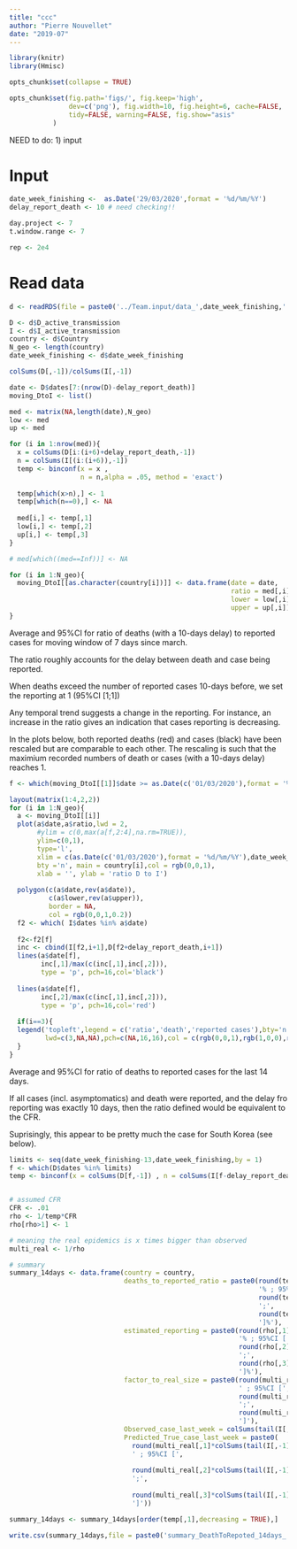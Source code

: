 ```yaml
---
title: "ccc"
author: "Pierre Nouvellet"
date: "2019-07"
---
```


```r
library(knitr)
library(Hmisc)

opts_chunk$set(collapse = TRUE)

opts_chunk$set(fig.path='figs/', fig.keep='high', 
               dev=c('png'), fig.width=10, fig.height=6, cache=FALSE,
               tidy=FALSE, warning=FALSE, fig.show="asis"
 	       )

```


NEED to do:
1) input

# Input

```r

date_week_finishing <-  as.Date('29/03/2020',format = '%d/%m/%Y')
delay_report_death <- 10 # need checking!!

day.project <- 7
t.window.range <- 7

rep <- 2e4

```

# Read data

```r
d <- readRDS(file = paste0('../Team.input/data_',date_week_finishing,'.rds'))

D <- d$D_active_transmission
I <- d$I_active_transmission
country <- d$Country
N_geo <- length(country)
date_week_finishing <- d$date_week_finishing

```


```r

colSums(D[,-1])/colSums(I[,-1])

date <- D$dates[7:(nrow(D)-delay_report_death)]
moving_DtoI <- list()

med <- matrix(NA,length(date),N_geo)
low <- med
up <- med

for (i in 1:nrow(med)){
  x = colSums(D[i:(i+6)+delay_report_death,-1])
  n = colSums(I[(i:(i+6)),-1])
  temp <- binconf(x = x , 
                  n = n,alpha = .05, method = 'exact')
  
  temp[which(x>n),] <- 1
  temp[which(n==0),] <- NA
  
  med[i,] <- temp[,1]
  low[i,] <- temp[,2]
  up[i,] <- temp[,3]
}

# med[which((med==Inf))] <- NA

for (i in 1:N_geo){
  moving_DtoI[[as.character(country[i])]] <- data.frame(date = date,
                                                        ratio = med[,i],
                                                        lower = low[,i],
                                                        upper = up[,i])
}

```

Average and 95%CI for ratio of deaths (with a 10-days delay) to reported cases for moving window of 7 days since march.

The ratio roughly accounts for the delay between death and case being reported. 



When deaths exceed the number of reported cases 10-days before, we set the reporting at 1 (95%CI [1;1])



Any temporal trend suggests a change in the reporting. 
For instance, an increase in the ratio gives an indication that cases reporting is decreasing.


In the plots below, both reported deaths (red) and cases (black) have been rescaled but are comparable to each other. The rescaling is such that the maximium recorded numbers of death or cases (with a 10-days delay) reaches 1.

```r

f <- which(moving_DtoI[[1]]$date >= as.Date(c('01/03/2020'),format = '%d/%m/%Y'))

layout(matrix(1:4,2,2))
for (i in 1:N_geo){
  a <- moving_DtoI[[i]]
  plot(a$date,a$ratio,lwd = 2,
       #ylim = c(0,max(a[f,2:4],na.rm=TRUE)),
       ylim=c(0,1),
       type='l',
       xlim = c(as.Date(c('01/03/2020'),format = '%d/%m/%Y'),date_week_finishing-delay_report_death),
       bty ='n', main = country[i],col = rgb(0,0,1),
       xlab = '', ylab = 'ratio D to I') 
  
  polygon(c(a$date,rev(a$date)),
          c(a$lower,rev(a$upper)),
          border = NA,
          col = rgb(0,0,1,0.2))
  f2 <- which( I$dates %in% a$date)
  
  f2<-f2[f]
  inc <- cbind(I[f2,i+1],D[f2+delay_report_death,i+1])
  lines(a$date[f], 
        inc[,1]/max(c(inc[,1],inc[,2])),
        type = 'p', pch=16,col='black')
  
  lines(a$date[f], 
        inc[,2]/max(c(inc[,1],inc[,2])), 
        type = 'p', pch=16,col='red')
  
  if(i==3){
  legend('topleft',legend = c('ratio','death','reported cases'),bty='n',
         lwd=c(3,NA,NA),pch=c(NA,16,16),col = c(rgb(0,0,1),rgb(1,0,0),rgb(0,0,0)))
  }
}

```

Average and 95%CI for ratio of deaths to reported cases for the last 14 days.


If all cases (incl. asymptomatics) and death were reported, and the delay fro reporting was exactly 10 days, then the ratio defined would be equivalent to the CFR.

Suprisingly, this appear to be pretty much the case for South Korea (see below).

```r

limits <- seq(date_week_finishing-13,date_week_finishing,by = 1)
f <- which(D$dates %in% limits)
temp <- binconf(x = colSums(D[f,-1]) , n = colSums(I[f-delay_report_death,-1]),alpha = .05, method = 'exact')


# assumed CFR
CFR <- .01
rho <- 1/temp*CFR
rho[rho>1] <- 1

# meaning the real epidemics is x times bigger than observed
multi_real <- 1/rho

# summary
summary_14days <- data.frame(country = country,
                             deaths_to_reported_ratio = paste0(round(temp[,1],digits = 3)*100,
                                                               '% ; 95%CI [',
                                                               round(temp[,2],digits = 3)*100,
                                                               ';',
                                                               round(temp[,3],digits = 3)*100,
                                                               ']%'),
                             estimated_reporting = paste0(round(rho[,1],digits = 3)*100,
                                                          '% ; 95%CI [',
                                                          round(rho[,2],digits = 3)*100,
                                                          ';',
                                                          round(rho[,3],digits = 3)*100,
                                                          ']%'),
                             factor_to_real_size = paste0(round(multi_real[,1],digits = 1),
                                                          ' ; 95%CI [',
                                                          round(multi_real[,2],digits = 1),
                                                          ';',
                                                          round(multi_real[,3],digits = 1),
                                                          ']'),
                             Observed_case_last_week = colSums(tail(I[,-1],7)),
                             Predicted_True_case_last_week = paste0(
                               round(multi_real[,1]*colSums(tail(I[,-1],7)),digits = 0),
                               ' ; 95%CI [',
                               
                               round(multi_real[,2]*colSums(tail(I[,-1],7)),digits = 0),
                               ';',
                               
                               round(multi_real[,3]*colSums(tail(I[,-1],7)),digits = 0),
                               ']'))

summary_14days <- summary_14days[order(temp[,1],decreasing = TRUE),]

write.csv(summary_14days,file = paste0('summary_DeathToRepoted_14days_',date_week_finishing,'.csv'))

```

